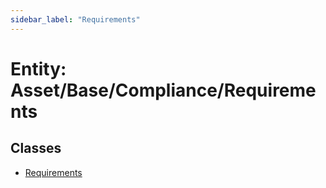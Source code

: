 ```yaml
---
sidebar_label: "Requirements"
---
```


# Entity: Asset/Base/Compliance/Requirements

## Classes

- [Requirements](classes/Requirements.mdx)
